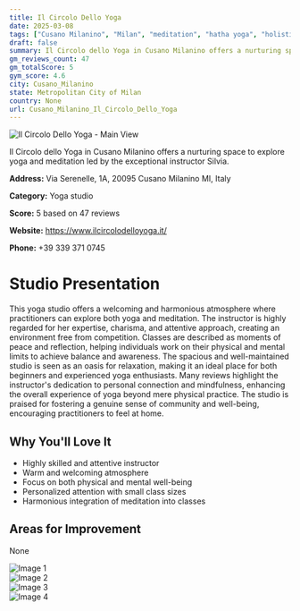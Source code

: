 ```yaml
---
title: Il Circolo Dello Yoga
date: 2025-03-08
tags: ["Cusano Milanino", "Milan", "meditation", "hatha yoga", "holistic approach", "welcoming", "harmonious", "Cusano Milanino"]  
draft: false
summary: Il Circolo dello Yoga in Cusano Milanino offers a nurturing space to explore yoga and meditation led by the exceptional instructor Silvia.
gm_reviews_count: 47
gm_totalScore: 5
gym_score: 4.6
city: Cusano_Milanino
state: Metropolitan City of Milan
country: None
url: Cusano_Milanino_Il_Circolo_Dello_Yoga
---
```


<div className="aspect-[16/9] relative my-8">
  <img 
    src="https://lh5.googleusercontent.com/p/AF1QipPY05b28u14XnBezQR4DH6NhdbjXn0ZShPiFMhv=w1920-h1080-k-no"
    alt="Il Circolo Dello Yoga - Main View"
    className="object-cover absolute inset-0 w-full h-full rounded-lg"
  />
</div>

Il Circolo dello Yoga in Cusano Milanino offers a nurturing space to explore yoga and meditation led by the exceptional instructor Silvia.

**Address:** Via Serenelle, 1A, 20095 Cusano Milanino MI, Italy

**Category:** Yoga studio

**Score:** 5 based on 47 reviews

**Website:** https://www.ilcircolodelloyoga.it/

**Phone:** +39 339 371 0745

# Studio Presentation

This yoga studio offers a welcoming and harmonious atmosphere where practitioners can explore both yoga and meditation. The instructor is highly regarded for her expertise, charisma, and attentive approach, creating an environment free from competition. Classes are described as moments of peace and reflection, helping individuals work on their physical and mental limits to achieve balance and awareness. The spacious and well-maintained studio is seen as an oasis for relaxation, making it an ideal place for both beginners and experienced yoga enthusiasts. Many reviews highlight the instructor's dedication to personal connection and mindfulness, enhancing the overall experience of yoga beyond mere physical practice. The studio is praised for fostering a genuine sense of community and well-being, encouraging practitioners to feel at home.

## Why You'll Love It

- Highly skilled and attentive instructor
- Warm and welcoming atmosphere
- Focus on both physical and mental well-being
- Personalized attention with small class sizes
- Harmonious integration of meditation into classes

## Areas for Improvement

None

<div className="grid grid-cols-1 xl:grid-cols-2 gap-4 my-8">
<div className="aspect-[4/3] relative"><img src="https://lh5.googleusercontent.com/p/AF1QipN10Vhmim45R01wyP7mifqrPWT3uHXUZzPi7a7i=w1920-h1080-k-no" alt="Image 1" className="object-cover absolute inset-0 w-full h-full rounded-lg" /></div>
<div className="aspect-[4/3] relative"><img src="https://lh5.googleusercontent.com/p/AF1QipNldwX2nkWTIeCEi0QO8W0uPsQ_e1ZNDUIHL2mC=w1920-h1080-k-no" alt="Image 2" className="object-cover absolute inset-0 w-full h-full rounded-lg" /></div>
<div className="aspect-[4/3] relative"><img src="https://lh5.googleusercontent.com/p/AF1QipMlV6YzxDLjdRf41iwqTNnk6nFwhrvpGNPZ58Vn=w1920-h1080-k-no" alt="Image 3" className="object-cover absolute inset-0 w-full h-full rounded-lg" /></div>
<div className="aspect-[4/3] relative"><img src="https://lh5.googleusercontent.com/p/AF1QipOZupgtxzeXDMk8IdVjjDK-4Ac6xNzkGVhIkxhT=w1920-h1080-k-no" alt="Image 4" className="object-cover absolute inset-0 w-full h-full rounded-lg" /></div>
</div>